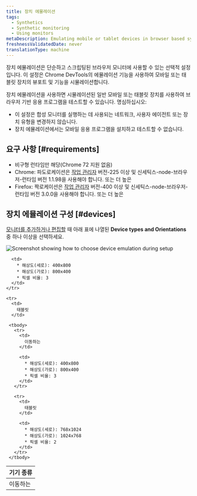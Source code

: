 ```yaml
---
title: 장치 에뮬레이션
tags:
  - Synthetics
  - Synthetic monitoring
  - Using monitors
metaDescription: Emulating mobile or tablet devices in browser based synthetic monitors
freshnessValidatedDate: never
translationType: machine
---
```


장치 에뮬레이션은 단순하고 스크립팅된 브라우저 모니터에 사용할 수 있는 선택적 설정입니다. 이 설정은 Chrome DevTools의 에뮬레이션 기능을 사용하여 모바일 또는 태블릿 장치의 뷰포트 및 기능을 시뮬레이션합니다.

장치 에뮬레이션을 사용하면 시뮬레이션된 일반 모바일 또는 태블릿 장치를 사용하여 브라우저 기반 응용 프로그램을 테스트할 수 있습니다. 명심하십시오:

* 이 설정은 합성 모니터를 실행하는 데 사용되는 네트워크, 사용자 에이전트 또는 장치 유형을 변경하지 않습니다.
* 장치 에뮬레이션에서는 모바일 응용 프로그램을 설치하고 테스트할 수 없습니다.

## 요구 사항 [#requirements]

* 비구형 런타임만 해당(Chrome 72 지원 없음)
* Chrome: 파도로케이션은 [작업 관리자](/docs/synthetics/synthetic-monitoring/private-locations/job-manager-transition-guide) 버전-225 이상 및 신세틱스-node-브라우저-런타임 버전 1.1.98을 사용해야 합니다. 또는 더 높은
* Firefox: 짝로케이션은 [작업 관리자](/docs/synthetics/synthetic-monitoring/private-locations/job-manager-transition-guide) 버전-400 이상 및 신세틱스-node-브라우저-런타임 버전 3.0.0을 사용해야 합니다. 또는 더 높은

## 장치 에뮬레이션 구성 [#devices]

[모니터를 추가하거나 편집할](/docs/synthetics/synthetic-monitoring/using-monitors/add-edit-monitors) 때 아래 표에 나열된 <DNT>**Device types and Orientations**</DNT> 중 하나 이상을 선택하세요.

<table>
  <thead>
    <tr>
      <th style={{ width: "200px" }}>
        기기 종류
      </th>

   <img
     title="Screenshot showing how to choose device emulation during setup"
     alt="Screenshot showing how to choose device emulation during setup"
     src="/images/synthetic_screenshot-crop_device-emulation.webp"
   />

  <tbody>
    <tr>
      <td>
        이동하는
      </td>

      <td>
        * 해상도(세로): 400x800
        * 해상도(가로): 800x400
        * 픽셀 비율: 3
      </td>
    </tr>

    <tr>
      <td>
        태블릿
      </td>

     <tbody>
       <tr>
         <td>
           이동하는
         </td>

         <td>
           * 해상도(세로): 400x800
           * 해상도(가로): 800x400
           * 픽셀 비율: 3
         </td>
       </tr>

       <tr>
         <td>
           태블릿
         </td>

         <td>
           * 해상도(세로): 768x1024
           * 해상도(가로): 1024x768
           * 픽셀 비율: 2
         </td>
       </tr>
     </tbody>
   </table>
